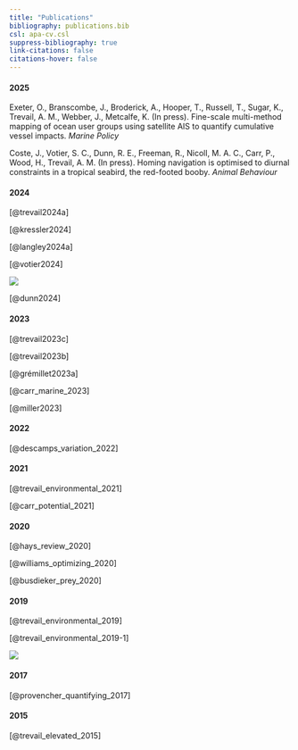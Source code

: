 ```yaml
---
title: "Publications"
bibliography: publications.bib
csl: apa-cv.csl
suppress-bibliography: true
link-citations: false
citations-hover: false
---
```



#### 2025
Exeter, O., Branscombe, J., Broderick, A., Hooper, T., Russell, T., Sugar, K., Trevail, A. M., Webber, J., Metcalfe, K. (In press). Fine-scale multi-method mapping of ocean user groups using satellite AIS to quantify cumulative vessel impacts. *Marine Policy*

Coste, J., Votier, S. C., Dunn, R. E., Freeman, R., Nicoll, M. A. C., Carr, P., Wood, H., Trevail, A. M. (In press). Homing navigation is optimised to diurnal constraints in a tropical seabird, the red-footed booby. *Animal Behaviour*

#### 2024

[@trevail2024a]

[@kressler2024]

[@langley2024a]

[@votier2024]

::: column-margin
![](images/JAB_COVER_Sep-Oct-2024.jpg)
:::

[@dunn2024]

#### 2023

[@trevail2023c]

[@trevail2023b]

[@grémillet2023a]

[@carr_marine_2023]

[@miller2023]

#### 2022

[@descamps_variation_2022]

#### 2021

[@trevail_environmental_2021]

[@carr_potential_2021]

#### 2020

[@hays_review_2020]

[@williams_optimizing_2020]

[@busdieker_prey_2020]

#### 2019

[@trevail_environmental_2019]

[@trevail_environmental_2019-1]

::: column-margin
![](images/OIKOSCover_April2019.jpg)
:::

#### 2017

[@provencher_quantifying_2017]

#### 2015

[@trevail_elevated_2015]
